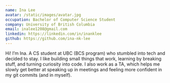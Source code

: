 ```yaml
---
name: Ina Lee
avatar: /static/images/avatar.jpg
occupation: Bachelor of Computer Science Student
company: University of British Columbia
email: inalee1208@gmail.com
linkedin: https://linkedin.com/in/inanklee
github: https://github.com/ina-nk-lee
---
```


Hi! I’m Ina. A CS student at UBC (BCS program) who stumbled into tech and decided to stay.
I like building small things that work, learning by breaking stuff, and turning curiosity into code.
I also work as a TA, which helps me slowly get better at speaking up in meetings and feeling more confident in my git commits (and in myself).
